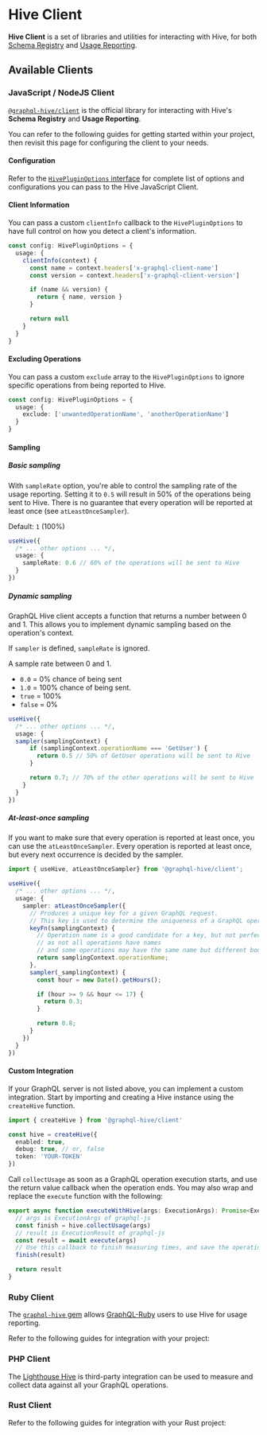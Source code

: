
# Hive Client

**Hive Client** is a set of libraries and utilities for interacting with Hive, for both
[Schema Registry](/docs/features/schema-registry) and
[Usage Reporting](/docs/features/usage-reporting).

## Available Clients

### JavaScript / NodeJS Client

[`@graphql-hive/client`](https://npmjs.com/package/@graphql-hive/client) is the official library for
interacting with Hive's **Schema Registry** and **Usage Reporting**.

You can refer to the following guides for getting started within your project, then revisit this
page for configuring the client to your needs.

<Cards>
  <Card arrow title="GraphQL Yoga" href="/docs/integrations/graphql-yoga" />
  <Card arrow title="Envelop" href="/docs/integrations/envelop" />
  <Card arrow title="Schema-Stitching Gateway" href="/docs/integrations/schema-stitching" />
  <Card arrow title="Apollo-Server" href="/docs/integrations/apollo-server" />
  <Card arrow title="Apollo Gateway" href="/docs/integrations/apollo-gateway" />
  <Card arrow title="GraphQL Mesh" href="/docs/integrations/graphql-mesh" />
</Cards>

#### Configuration

Refer to the
[`HivePluginOptions` interface](https://github.com/kamilkisiela/graphql-hive/blob/main/packages/libraries/client/src/internal/types.ts#LL40C29-L40C29)
for complete list of options and configurations you can pass to the Hive JavaScript Client.

#### Client Information

You can pass a custom `clientInfo` callback to the `HivePluginOptions` to have full control on how
you detect a client's information.

```ts
const config: HivePluginOptions = {
  usage: {
    clientInfo(context) {
      const name = context.headers['x-graphql-client-name']
      const version = context.headers['x-graphql-client-version']

      if (name && version) {
        return { name, version }
      }

      return null
    }
  }
}
```

#### Excluding Operations

You can pass a custom `exclude` array to the `HivePluginOptions` to ignore specific operations from
being reported to Hive.

```ts
const config: HivePluginOptions = {
  usage: {
    exclude: ['unwantedOperationName', 'anotherOperationName']
  }
}
```

#### Sampling

##### Basic sampling

With `sampleRate` option, you're able to control the sampling rate of the usage reporting. Setting
it to `0.5` will result in 50% of the operations being sent to Hive. There is no guarantee that
every operation will be reported at least once (see `atLeastOnceSampler`).

Default: `1` (100%)

```typescript
useHive({
  /* ... other options ... */,
  usage: {
    sampleRate: 0.6 // 60% of the operations will be sent to Hive
  }
})
```

##### Dynamic sampling

GraphQL Hive client accepts a function that returns a number between 0 and 1. This allows you to
implement dynamic sampling based on the operation's context.

If `sampler` is defined, `sampleRate` is ignored.

A sample rate between 0 and 1.

- `0.0` = 0% chance of being sent
- `1.0` = 100% chance of being sent.
- `true` = 100%
- `false` = 0%

```typescript
useHive({
  /* ... other options ... */,
  usage: {
  sampler(samplingContext) {
      if (samplingContext.operationName === 'GetUser') {
        return 0.5 // 50% of GetUser operations will be sent to Hive
      }

      return 0.7; // 70% of the other operations will be sent to Hive
    }
  }
})
```

##### At-least-once sampling

If you want to make sure that every operation is reported at least once, you can use the
`atLeastOnceSampler`. Every operation is reported at least once, but every next occurrence is
decided by the sampler.

```typescript
import { useHive, atLeastOnceSampler} from '@graphql-hive/client';

useHive({
  /* ... other options ... */,
  usage: {
    sampler: atLeastOnceSampler({
      // Produces a unique key for a given GraphQL request.
      // This key is used to determine the uniqueness of a GraphQL operation.
      keyFn(samplingContext) {
        // Operation name is a good candidate for a key, but not perfect,
        // as not all operations have names
        // and some operations may have the same name but different body.
        return samplingContext.operationName;
      },
      sampler(_samplingContext) {
        const hour = new Date().getHours();

        if (hour >= 9 && hour <= 17) {
          return 0.3;
        }

        return 0.8;
      }
    })
  }
})
```

#### Custom Integration

If your GraphQL server is not listed above, you can implement a custom integration. Start by
importing and creating a Hive instance using the `createHive` function.

```ts
import { createHive } from '@graphql-hive/client'

const hive = createHive({
  enabled: true,
  debug: true, // or, false
  token: 'YOUR-TOKEN'
})
```

Call `collectUsage` as soon as a GraphQL operation execution starts, and use the return value
callback when the operation ends. You may also wrap and replace the `execute` function with the
following:

```ts
export async function executeWithHive(args: ExecutionArgs): Promise<ExecutionResult> {
  // args is ExecutionArgs of graphql-js
  const finish = hive.collectUsage(args)
  // result is ExecutionResult of graphql-js
  const result = await execute(args)
  // Use this callback to finish measuring times, and save the operation report
  finish(result)

  return result
}
```

### Ruby Client

The [`graphql-hive` gem](https://github.com/charlypoly/graphql-ruby-hive) allows
[GraphQL-Ruby](https://graphql-ruby.org/) users to use Hive for usage reporting.

Refer to the following guides for integration with your project:

<Cards>
  <Card arrow title="GraphQL-Ruby" href="/docs/integrations/graphql-ruby" />
</Cards>

### PHP Client

The [Lighthouse Hive](https://github.com/stayallive/lighthouse-graphql-hive) is third-party
integration can be used to measure and collect data against all your GraphQL operations.

<Cards>
  <Card arrow title="Lighthouse (Laravel)" href="/docs/integrations/lighthouse" />
</Cards>

### Rust Client

Refer to the following guides for integration with your Rust project:

<Cards>
  <Card arrow title="Apollo Router" href="/docs/integrations/apollo-router" />
</Cards>
